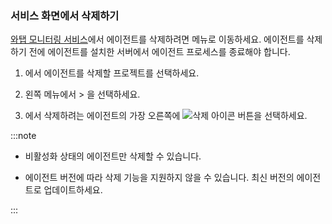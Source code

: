 ### 서비스 화면에서 삭제하기

[와탭 모니터링 서비스](https://service.whatap.io)에서 에이전트를 삭제하려면 <Cmdname sid="side_dbAgents" className="uitext" /> 메뉴로 이동하세요. 에이전트를 삭제하기 전에 에이전트를 설치한 서버에서 에이전트 프로세스를 종료해야 합니다. 

1. <Cmdname sid="side_projectList" className="uitext" />에서 에이전트를 삭제할 프로젝트를 선택하세요.

1. 왼쪽 메뉴에서 <Cmdname sid="side_management" className="uitext" /> &gt; <Cmdname sid="side_dbAgents" className="uitext" />을 선택하세요.

1. <Cmdname sid="side_dbAgents" className="uitext" />에서 삭제하려는 에이전트의 가장 오른쪽에 ![삭제 아이콘](/img/ico-trash.svg) 버튼을 선택하세요.

:::note

* 비활성화 상태의 에이전트만 삭제할 수 있습니다.

  <ImgLang img='db-disable-agent.png' desc='' />

* 에이전트 버전에 따라 삭제 기능을 지원하지 않을 수 있습니다. 최신 버전의 에이전트로 업데이트하세요.

:::
